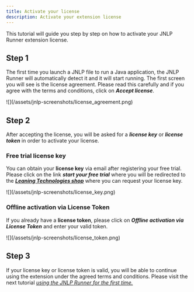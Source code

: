```yaml
---
title: Activate your license
description: Activate your extension license
---
```


This tutorial will guide you step by step on how to activate your JNLP Runner extension license.

## Step 1

The first time you launch a JNLP file to run a Java application, the JNLP Runner will automatically detect it and it will start running. The first screen you will see is the license agreement. Please read this carefully and if you agree with the terms and conditions, click on _**Accept license**_.

<div class="mx-24">![](/assets/jnlp-screenshots/license_agreement.png)</div>

## Step 2

After accepting the license, you will be asked for a _**license key**_ or _**license token**_ in order to activate your license.

### Free trial license key

You can obtain your **license key** via email after registering your free trial. Please click on the link _**start your free trial**_ where you will be redirected to the [_**Leaning Technologies shop**_](https://leaningtech.onfastspring.com/cheerpj-jnlp-runner) where you can request your license key.

<div class="mx-24">![](/assets/jnlp-screenshots/license_key.png)</div>

### Offline activation via License Token

If you already have a **license token**, please click on _**Offline activation via License Token**_ and enter your valid token.

<div class="mx-24">![](/assets/jnlp-screenshots/license_token.png)</div>

## Step 3

If your license key or license token is valid, you will be able to continue using the extension under the agreed terms and conditions. Please visit the next tutorial [_using the JNLP Runner for the first time._](/cheerpj-jnlp-runner/getting-started/using-first-time)
